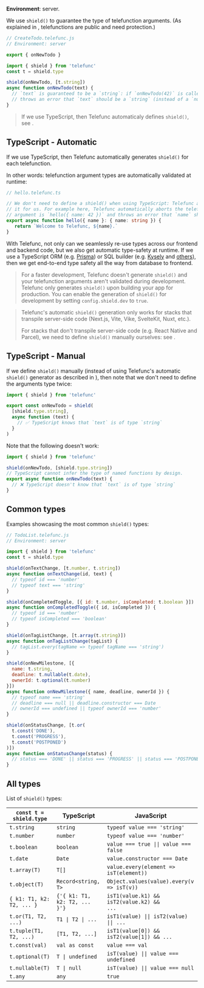 
**Environment**: server.

We use `shield()` to guarantee the type of telefunction arguments. (As explained in <Link href="/RPC" />,
telefunctions are public and need protection.)

```js
// CreateTodo.telefunc.js
// Environment: server

export { onNewTodo }

import { shield } from 'telefunc'
const t = shield.type

shield(onNewTodo, [t.string])
async function onNewTodo(text) {
  // `text` is guaranteed to be a `string`: if `onNewTodo(42)` is called then Telefunc
  // throws an error that `text` should be a `string` (instead of a `number`)
}
```

> If we use TypeScript, then Telefunc automaticaly defines `shield()`, see <Link href="#typescript-automatic" />.


## TypeScript - Automatic

If we use TypeScript, then Telefunc automatically generates `shield()` for each telefunction.

In other words: telefunction argument types are automatically validated at runtime:

```ts
// hello.telefunc.ts

// We don't need to define a shield() when using TypeScript: Telefunc automatically generates
// it for us. For example here, Telefunc automatically aborts the telefunction call if the
// argument is `hello({ name: 42 })` and throws an error that `name` should be a `number`.
export async function hello({ name }: { name: string }) {
   return `Welcome to Telefunc, ${name}.`
}
```

With Telefunc, not only can we seamlessly re-use types across our frontend and backend code, but we also get automatic type-safety at runtime. If we use a TypeScript ORM (e.g. [Prisma](https://www.prisma.io/)) or SQL builder (e.g. [Kysely](https://github.com/koskimas/kysely) and [others](https://github.com/stars/brillout/lists/sql)), then we get end-to-end type safety all the way from database to frontend.

> For a faster development, Telefunc doesn't generate `shield()` and your telefunction arguments aren't validated during development.
> Telefunc only generates `shield()` upon building your app for production.
> You can enable the generation of `shield()` for development by setting <Link href="/shield-config">`config.shield.dev`</Link> to `true`.

> Telefunc's automatic `shield()` generation only works for stacks that transpile server-side code (Next.js, Vite, Vike, SvelteKit, Nuxt, etc.).
>
> For stacks that don't transpile server-side code (e.g. React Native and Parcel), we need to define `shield()` manually ourselves: see <Link href="#typescript-manual" />.


## TypeScript - Manual

If we define `shield()` manually (instead of using Telefunc's automatic `shield()` generator as described in <Link href="#typescript-automatic" />), then note that we don't need to define the arguments type twice:

```ts
import { shield } from 'telefunc'

export const onNewTodo = shield(
  [shield.type.string],
  async function (text) {
    // ✅ TypeScript knows that `text` is of type `string`
  }
)
```

Note that the following doesn't work:

```ts
import { shield } from 'telefunc'

shield(onNewTodo, [shield.type.string])
// TypeScript cannot infer the type of named functions by design.
export async function onNewTodo(text) {
  // ❌ TypeScript doesn't know that `text` is of type `string`
}
```


## Common types

Examples showcasing the most common `shield()` types:

```js
// TodoList.telefunc.js
// Environment: server

import { shield } from 'telefunc'
const t = shield.type

shield(onTextChange, [t.number, t.string])
async function onTextChange(id, text) {
  // typeof id === 'number'
  // typeof text === 'string'
}

shield(onCompletedToggle, [{ id: t.number, isCompleted: t.boolean }])
async function onCompletedToggle({ id, isCompleted }) {
  // typeof id === 'number'
  // typeof isCompleted === 'boolean'
}

shield(onTagListChange, [t.array(t.string)])
async function onTagListChange(tagList) {
  // tagList.every(tagName => typeof tagName === 'string')
}

shield(onNewMilestone, [{
  name: t.string,
  deadline: t.nullable(t.date),
  ownerId: t.optional(t.number)
}])
async function onNewMilestone({ name, deadline, ownerId }) {
  // typeof name === 'string'
  // deadline === null || deadline.constructor === Date
  // ownerId === undefined || typeof ownerId === 'number'
}

shield(onStatusChange, [t.or(
  t.const('DONE'),
  t.const('PROGRESS'),
  t.const('POSTPONED')
)])
async function onStatusChange(status) {
  // status === 'DONE' || status === 'PROGRESS' || status === 'POSTPONED'
}
```


## All types

List of `shield()` types:

`const t = shield.type` | TypeScript | JavaScript
-|-|-
`t.string` | `string` | `typeof value === 'string'`
`t.number` | `number` | `typeof value === 'number'`
`t.boolean` | `boolean` | <code>value === true &#x7c;&#x7c; value === false</code>
`t.date` | `Date` | `value.constructor === Date`
`t.array(T)` | `T[]` | `value.every(element => isT(element))`
`t.object(T)` | `Record<string, T>` | `Object.values(value).every(v => isT(v))`
`{ k1: T1, k2: T2, ... }` | <code>{'{ k1: T1, k2: T2, ... }'}</code> | <code>isT1(value.k1) && isT2(value.k2) && ...</code>
`t.or(T1, T2, ...)` | <code>T1 &#x7c; T2 &#x7c; ...</code> | <code>isT1(value) &#x7c;&#x7c; isT2(value) &#x7c;&#x7c; ...</code>
`t.tuple(T1, T2, ...)` | `[T1, T2, ...]` | `isT1(value[0]) && isT2(value[1]) && ...`
`t.const(val)` | `val as const` | `value === val`
`t.optional(T)` | <code>T &#x7c; undefined</code> | <code>isT(value) &#x7c;&#x7c; value === undefined</code>
`t.nullable(T)` | <code>T &#x7c; null</code> | <code>isT(value) &#x7c;&#x7c; value === null</code>
`t.any` | `any` | `true`

